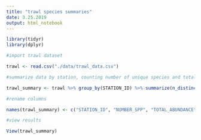 ---
title: "trawl species summaries"
date: 3.25.2019
output: html_notebook
---

```{r}
library(tidyr)
library(dplyr)
```

```{r}
#import trawl dataset

trawl <- read.csv("./data/trawl_data.csv")

#summarize data by station, counting number of unique species and totaling abundances

trawl_summary <- trawl %>% group_by(STATION_ID) %>% summarize(n_distinct(SP_CODE), sum(ABUND_AREA))

#rename columns

names(trawl_summary) <- c("STATION_ID", "NUMBER_SPP", "TOTAL_ABUNDANCE")

#view results 

View(trawl_summary)
```

